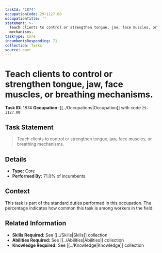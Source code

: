 ```yaml
---
taskId: '1874'
occupationCode: 29-1127.00
occupationTitle: ''
statement: >-
  Teach clients to control or strengthen tongue, jaw, face muscles, or breathing
  mechanisms.
taskType: Core
incumbentsResponding: 71
collection: Tasks
source: onet
---
```

# Teach clients to control or strengthen tongue, jaw, face muscles, or breathing mechanisms.

**Task ID:** 1874
**Occupation:** [[../Occupations|Occupation]] with code `29-1127.00`

## Task Statement

> Teach clients to control or strengthen tongue, jaw, face muscles, or breathing mechanisms.

## Details

- **Type:** Core
- **Performed By:** 71.0% of incumbents

## Context

This task is part of the standard duties performed in this occupation. The percentage indicates how common this task is among workers in the field.

## Related Information

- **Skills Required:** See [[../Skills|Skills]] collection
- **Abilities Required:** See [[../Abilities|Abilities]] collection
- **Knowledge Required:** See [[../Knowledge|Knowledge]] collection
